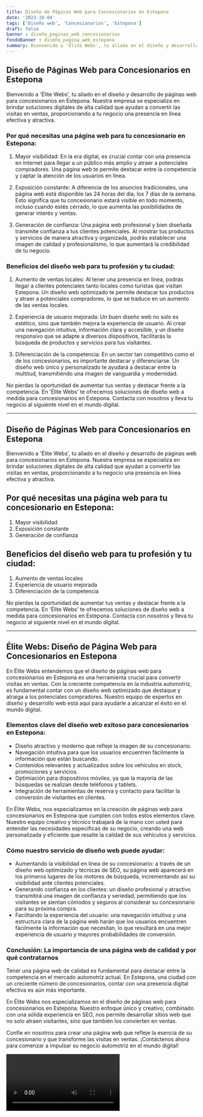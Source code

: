 ```yaml
---
title: Diseño de Páginas Web para Concesionarios en Estepona
date: '2023-10-04'
tags: ['Diseño web', 'Concesionarios', 'Estepona']
draft: false
banner : diseño_paginas_web_concesionarios
fondoBanner : diseño_pagina_web_estepona
summary: Bienvenido a 'Élite Webs', tu aliado en el diseño y desarrollo de páginas web para concesionarios en Estepona. Nuestra empresa se especializa en brindar soluciones digitales de alta calidad que ayudan a convertir las visitas en ventas, proporcionando a tu negocio una presencia en línea efectiva y atractiva.
---
```


## Diseño de Páginas Web para Concesionarios en Estepona

Bienvenido a 'Élite Webs', tu aliado en el diseño y desarrollo de páginas web para concesionarios en Estepona. Nuestra empresa se especializa en brindar soluciones digitales de alta calidad que ayudan a convertir las visitas en ventas, proporcionando a tu negocio una presencia en línea efectiva y atractiva.

### Por qué necesitas una página web para tu concesionario en Estepona:

1. Mayor visibilidad: En la era digital, es crucial contar con una presencia en Internet para llegar a un público más amplio y atraer a potenciales compradores. Una página web te permite destacar entre la competencia y captar la atención de los usuarios en línea.

2. Exposición constante: A diferencia de los anuncios tradicionales, una página web está disponible las 24 horas del día, los 7 días de la semana. Esto significa que tu concesionario estará visible en todo momento, incluso cuando estés cerrado, lo que aumenta las posibilidades de generar interés y ventas.

3. Generación de confianza: Una página web profesional y bien diseñada transmite confianza a tus clientes potenciales. Al mostrar tus productos y servicios de manera atractiva y organizada, podrás establecer una imagen de calidad y profesionalismo, lo que aumentará la credibilidad de tu negocio.

### Beneficios del diseño web para tu profesión y tu ciudad:

1. Aumento de ventas locales: Al tener una presencia en línea, podrás llegar a clientes potenciales tanto locales como turistas que visitan Estepona. Un diseño web optimizado te permite destacar tus productos y atraer a potenciales compradores, lo que se traduce en un aumento de las ventas locales.

2. Experiencia de usuario mejorada: Un buen diseño web no solo es estético, sino que también mejora la experiencia de usuario. Al crear una navegación intuitiva, información clara y accesible, y un diseño responsivo que se adapte a diversos dispositivos, facilitarás la búsqueda de productos y servicios para tus visitantes.

3. Diferenciación de la competencia: En un sector tan competitivo como el de los concesionarios, es importante destacar y diferenciarse. Un diseño web único y personalizado te ayudará a destacar entre la multitud, transmitiendo una imagen de vanguardia y modernidad.

No pierdas la oportunidad de aumentar tus ventas y destacar frente a la competencia. En 'Élite Webs' te ofrecemos soluciones de diseño web a medida para concesionarios en Estepona. Contacta con nosotros y lleva tu negocio al siguiente nivel en el mundo digital.

***
## Diseño de Páginas Web para Concesionarios en Estepona

Bienvenido a 'Élite Webs', tu aliado en el diseño y desarrollo de páginas web para concesionarios en Estepona. Nuestra empresa se especializa en brindar soluciones digitales de alta calidad que ayudan a convertir las visitas en ventas, proporcionando a tu negocio una presencia en línea efectiva y atractiva.

## Por qué necesitas una página web para tu concesionario en Estepona:

1. Mayor visibilidad
2. Exposición constante
3. Generación de confianza

## Beneficios del diseño web para tu profesión y tu ciudad:

1. Aumento de ventas locales
2. Experiencia de usuario mejorada
3. Diferenciación de la competencia

No pierdas la oportunidad de aumentar tus ventas y destacar frente a la competencia. En 'Élite Webs' te ofrecemos soluciones de diseño web a medida para concesionarios en Estepona. Contacta con nosotros y lleva tu negocio al siguiente nivel en el mundo digital.
***

<GifSeo />

<Cta />

## Élite Webs: Diseño de Página Web para Concesionarios en Estepona

En Élite Webs entendemos que el diseño de páginas web para concesionarios en Estepona es una herramienta crucial para convertir visitas en ventas. Con la creciente competencia en la industria automotriz, es fundamental contar con un diseño web optimizado que destaque y atraiga a los potenciales compradores. Nuestro equipo de expertos en diseño y desarrollo web está aquí para ayudarle a alcanzar el éxito en el mundo digital.

### Elementos clave del diseño web exitoso para concesionarios en Estepona:
- Diseño atractivo y moderno que refleje la imagen de su concesionario.
- Navegación intuitiva para que los usuarios encuentren fácilmente la información que están buscando.
- Contenidos relevantes y actualizados sobre los vehículos en stock, promociones y servicios.
- Optimiación para dispositivos móviles, ya que la mayoría de las búsquedas se realizan desde teléfonos y tablets.
- Integración de herramientas de reserva y contacto para facilitar la conversión de visitantes en clientes.

En Élite Webs, nos especializamos en la creación de páginas web para concesionarios en Estepona que cumplen con todos estos elementos clave. Nuestro equipo creativo y técnico trabajará de la mano con usted para entender las necesidades específicas de su negocio, creando una web personalizada y eficiente que resalte la calidad de sus vehículos y servicios.

### Cómo nuestro servicio de diseño web puede ayudar:
- Aumentando la visibilidad en línea de su concesionario: a través de un diseño web optimizado y técnicas de SEO, su página web aparecerá en los primeros lugares de los motores de búsqueda, incrementando así su visibilidad ante clientes potenciales.
- Generando confianza en los clientes: un diseño profesional y atractivo transmitirá una imagen de confianza y seriedad, permitiendo que los visitantes se sientan cómodos y seguros al considerar su concesionario para su próxima compra.
- Facilitando la experiencia del usuario: una navegación intuitiva y una estructura clara de la página web harán que los usuarios encuentren fácilmente la información que necesitan, lo que resultará en una mejor experiencia de usuario y mayores probabilidades de conversión.

### Conclusión: La importancia de una página web de calidad y por qué contratarnos
Tener una página web de calidad es fundamental para destacar entre la competencia en el mercado automotriz actual. En Estepona, una ciudad con un creciente número de concesionarios, contar con una presencia digital efectiva es aún más importante.

En Élite Webs nos especializamos en el diseño de páginas web para concesionarios en Estepona. Nuestro enfoque único y creativo, combinado con una sólida experiencia en SEO, nos permite desarrollar sitios web que no solo atraen visitantes, sino que también los convierten en ventas.

Confíe en nosotros para crear una página web que refleje la esencia de su concesionario y que transforme las visitas en ventas. ¡Contáctenos ahora para comenzar a impulsar su negocio automotriz en el mundo digital!

<Video />

<CtaBot job='Concesionarios' city='Estepona'/>

<Gmaps query='Estepona+españa+maps' />